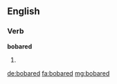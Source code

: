 ==English==

===Verb===
'''bobared'''

# {{past of|bobar}}

[[de:bobared]]
[[fa:bobared]]
[[mg:bobared]]